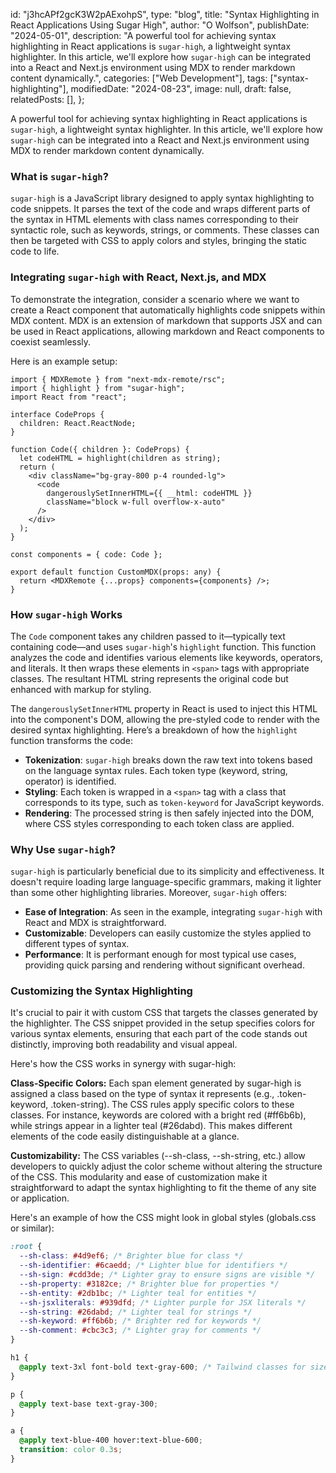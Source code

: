   id: "j3hcAPf2gcK3W2pAExohpS",
  type: "blog",
  title: "Syntax Highlighting in React Applications Using Sugar High",
  author: "O Wolfson",
  publishDate: "2024-05-01",
  description:
    "A powerful tool for achieving syntax highlighting in React applications is `sugar-high`, a lightweight syntax highlighter. In this article, we'll explore how `sugar-high` can be integrated into a React and Next.js environment using MDX to render markdown content dynamically.",
  categories: ["Web Development"],
  tags: ["syntax-highlighting"],
  modifiedDate: "2024-08-23",
  image: null,
  draft: false,
  relatedPosts: [],
};

A powerful tool for achieving syntax highlighting in React applications is `sugar-high`, a lightweight syntax highlighter. In this article, we'll explore how `sugar-high` can be integrated into a React and Next.js environment using MDX to render markdown content dynamically.

### What is `sugar-high`?

`sugar-high` is a JavaScript library designed to apply syntax highlighting to code snippets. It parses the text of the code and wraps different parts of the syntax in HTML elements with class names corresponding to their syntactic role, such as keywords, strings, or comments. These classes can then be targeted with CSS to apply colors and styles, bringing the static code to life.

### Integrating `sugar-high` with React, Next.js, and MDX

To demonstrate the integration, consider a scenario where we want to create a React component that automatically highlights code snippets within MDX content. MDX is an extension of markdown that supports JSX and can be used in React applications, allowing markdown and React components to coexist seamlessly.

Here is an example setup:

```tsx
import { MDXRemote } from "next-mdx-remote/rsc";
import { highlight } from "sugar-high";
import React from "react";

interface CodeProps {
  children: React.ReactNode;
}

function Code({ children }: CodeProps) {
  let codeHTML = highlight(children as string);
  return (
    <div className="bg-gray-800 p-4 rounded-lg">
      <code
        dangerouslySetInnerHTML={{ __html: codeHTML }}
        className="block w-full overflow-x-auto"
      />
    </div>
  );
}

const components = { code: Code };

export default function CustomMDX(props: any) {
  return <MDXRemote {...props} components={components} />;
}
```

### How `sugar-high` Works

The `Code` component takes any children passed to it—typically text containing code—and uses `sugar-high`'s `highlight` function. This function analyzes the code and identifies various elements like keywords, operators, and literals. It then wraps these elements in `<span>` tags with appropriate classes. The resultant HTML string represents the original code but enhanced with markup for styling.

The `dangerouslySetInnerHTML` property in React is used to inject this HTML into the component's DOM, allowing the pre-styled code to render with the desired syntax highlighting. Here’s a breakdown of how the `highlight` function transforms the code:

- **Tokenization**: `sugar-high` breaks down the raw text into tokens based on the language syntax rules. Each token type (keyword, string, operator) is identified.
- **Styling**: Each token is wrapped in a `<span>` tag with a class that corresponds to its type, such as `token-keyword` for JavaScript keywords.
- **Rendering**: The processed string is then safely injected into the DOM, where CSS styles corresponding to each token class are applied.

### Why Use `sugar-high`?

`sugar-high` is particularly beneficial due to its simplicity and effectiveness. It doesn't require loading large language-specific grammars, making it lighter than some other highlighting libraries. Moreover, `sugar-high` offers:

- **Ease of Integration**: As seen in the example, integrating `sugar-high` with React and MDX is straightforward.
- **Customizable**: Developers can easily customize the styles applied to different types of syntax.
- **Performance**: It is performant enough for most typical use cases, providing quick parsing and rendering without significant overhead.

### Customizing the Syntax Highlighting

It's crucial to pair it with custom CSS that targets the classes generated by the highlighter. The CSS snippet provided in the setup specifies colors for various syntax elements, ensuring that each part of the code stands out distinctly, improving both readability and visual appeal.

Here's how the CSS works in synergy with sugar-high:

**Class-Specific Colors:** Each span element generated by sugar-high is assigned a class based on the type of syntax it represents (e.g., .token-keyword, .token-string). The CSS rules apply specific colors to these classes. For instance, keywords are colored with a bright red (#ff6b6b), while strings appear in a lighter teal (#26dabd). This makes different elements of the code easily distinguishable at a glance.

**Customizability:** The CSS variables (--sh-class, --sh-string, etc.) allow developers to quickly adjust the color scheme without altering the structure of the CSS. This modularity and ease of customization make it straightforward to adapt the syntax highlighting to fit the theme of any site or application.

Here's an example of how the CSS might look in global styles (globals.css or similar):

```css
:root {
  --sh-class: #4d9ef6; /* Brighter blue for class */
  --sh-identifier: #6caedd; /* Lighter blue for identifiers */
  --sh-sign: #cdd3de; /* Lighter gray to ensure signs are visible */
  --sh-property: #3182ce; /* Brighter blue for properties */
  --sh-entity: #2db1bc; /* Lighter teal for entities */
  --sh-jsxliterals: #939dfd; /* Lighter purple for JSX literals */
  --sh-string: #26dabd; /* Lighter teal for strings */
  --sh-keyword: #ff6b6b; /* Brighter red for keywords */
  --sh-comment: #cbc3c3; /* Lighter gray for comments */
}

h1 {
  @apply text-3xl font-bold text-gray-600; /* Tailwind classes for size, weight, and color */
}

p {
  @apply text-base text-gray-300;
}

a {
  @apply text-blue-400 hover:text-blue-600;
  transition: color 0.3s;
}
```
